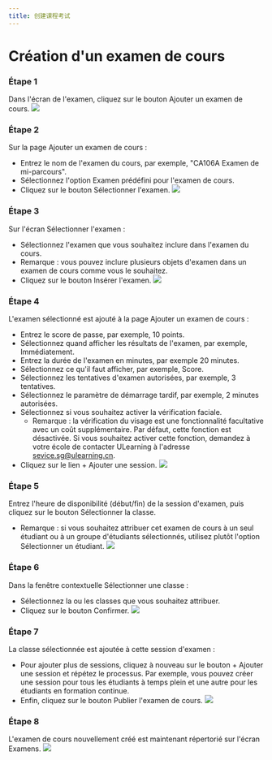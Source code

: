 ```yaml
--- 
title: 创建课程考试
--- 
```




# Création d'un examen de cours 
 
 ### Étape 1 
 Dans l'écran de l'examen, cliquez sur le bouton Ajouter un examen de cours. 
 ![]( /img/ulearning/teacher/exam13.png) 
 
 ### Étape 2 
 Sur la page Ajouter un examen de cours : 
 - Entrez le nom de l'examen du cours, par exemple, "CA106A Examen de mi-parcours". 
 - Sélectionnez l'option Examen prédéfini pour l'examen de cours. 
 - Cliquez sur le bouton Sélectionner l'examen. 
 ![]( /img/ulearning/teacher/exam14.png) 
 
 ### Étape 3 
 Sur l'écran Sélectionner l'examen : 
 - Sélectionnez l'examen que vous souhaitez inclure dans l'examen du cours. 
 - Remarque : vous pouvez inclure plusieurs objets d'examen dans un examen de cours comme vous le souhaitez. 
 - Cliquez sur le bouton Insérer l'examen. 
 ![]( /img/ulearning/teacher/exam15.png) 
 
 ### Étape 4 
 L'examen sélectionné est ajouté à la page Ajouter un examen de cours : 
 - Entrez le score de passe, par exemple, 10 points. 
 - Sélectionnez quand afficher les résultats de l'examen, par exemple, Immédiatement. 
 - Entrez la durée de l'examen en minutes, par exemple 20 minutes. 
 - Sélectionnez ce qu'il faut afficher, par exemple, Score. 
 - Sélectionnez les tentatives d'examen autorisées, par exemple, 3 tentatives. 
 - Sélectionnez le paramètre de démarrage tardif, par exemple, 2 minutes autorisées. 
 - Sélectionnez si vous souhaitez activer la vérification faciale. 
     - Remarque : la vérification du visage est une fonctionnalité facultative avec un coût supplémentaire. Par défaut, cette fonction est désactivée. Si vous souhaitez activer cette fonction, demandez à votre école de contacter ULearning à l'adresse sevice.sg@ulearning.cn. 
 - Cliquez sur le lien + Ajouter une session. 
 ![]( /img/ulearning/teacher/exam16.png) 
 
 ### Étape 5 
 Entrez l'heure de disponibilité (début/fin) de la session d'examen, puis cliquez sur le bouton Sélectionner la classe. 
 - Remarque : si vous souhaitez attribuer cet examen de cours à un seul étudiant ou à un groupe d'étudiants sélectionnés, utilisez plutôt l'option Sélectionner un étudiant. 
 ![]( /img/ulearning/teacher/exam17.png) 
 
 ### Étape 6 
 Dans la fenêtre contextuelle Sélectionner une classe : 
 - Sélectionnez la ou les classes que vous souhaitez attribuer. 
 - Cliquez sur le bouton Confirmer. 
 ![]( /img/ulearning/teacher/exam18.png) 
 
 ### Étape 7 
 La classe sélectionnée est ajoutée à cette session d'examen : 
 - Pour ajouter plus de sessions, cliquez à nouveau sur le bouton + Ajouter une session et répétez le processus. Par exemple, vous pouvez créer une session pour tous les étudiants à temps plein et une autre pour les étudiants en formation continue. 
 - Enfin, cliquez sur le bouton Publier l'examen de cours. 
 ![]( /img/ulearning/teacher/exam19.png) 
 
 ### Étape 8 
 L'examen de cours nouvellement créé est maintenant répertorié sur l'écran Examens. 
 ![]( /img/ulearning/teacher/exam20.png)
